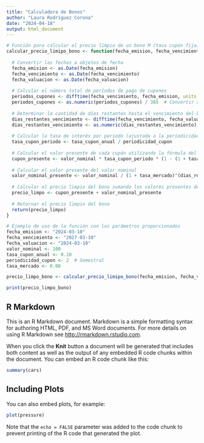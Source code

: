 ```yaml
---
title: "Calculadora de Bonos"
author: "Laura Rodríguez Corona"
date: "2024-04-18"
output: html_document
---
```



```r
# Función para calcular el precio limpio de un bono M (tasa cupón fija)
calcular_precio_limipo_bono <- function(fecha_emision, fecha_vencimiento, fecha_valuacion, valor_nominal, tasa_cupon_anual, periodicidad_cupon, tasa_mercado) {
  
  # Convertir las fechas a objetos de fecha
  fecha_emision <- as.Date(fecha_emision)
  fecha_vencimiento <- as.Date(fecha_vencimiento)
  fecha_valuacion <- as.Date(fecha_valuacion)
  
  # Calcular el número total de períodos de pago de cupones
  periodos_cupones <- difftime(fecha_vencimiento, fecha_emision, units = "days")
  periodos_cupones <- as.numeric(periodos_cupones) / 365  # Convertir a años
  
  # Determinar la cantidad de días restantes hasta el vencimiento del bono
  dias_restantes_vencimiento <- difftime(fecha_vencimiento, fecha_valuacion, units = "days")
  dias_restantes_vencimiento <- as.numeric(dias_restantes_vencimiento)
  
  # Calcular la tasa de interés por período (ajustada a la periodicidad de cupón)
  tasa_cupon_periodo <- tasa_cupon_anual / periodicidad_cupon
  
  # Calcular el valor presente de cada cupón utilizando la fórmula del valor presente
  cupon_presente <- valor_nominal * tasa_cupon_periodo * (1 - (1 + tasa_cupon_periodo)^(-periodos_cupones)) / tasa_cupon_periodo
  
  # Calcular el valor presente del valor nominal
  valor_nominal_presente <- valor_nominal / (1 + tasa_mercado)^(dias_restantes_vencimiento / 365)
  
  # Calcular el precio limpio del bono sumando los valores presentes de todos los flujos de efectivo futuros
  precio_limpo <- cupon_presente + valor_nominal_presente
  
  # Retornar el precio limpio del bono
  return(precio_limpo)
}

# Ejemplo de uso de la función con los parámetros proporcionados
fecha_emision <- "2024-03-10"
fecha_vencimiento <- "2027-03-10"
fecha_valuacion <- "2024-03-10"
valor_nominal <- 100
tasa_cupon_anual <- 0.10
periodicidad_cupon <- 2  # Semestral
tasa_mercado <- 0.08

precio_limpo_bono <- calcular_precio_limipo_bono(fecha_emision, fecha_vencimiento, fecha_valuacion, valor_nominal, tasa_cupon_anual, periodicidad_cupon, tasa_mercado)

print(precio_limpo_bono)

```

## R Markdown

This is an R Markdown document. Markdown is a simple formatting syntax for authoring HTML, PDF, and MS Word documents. For more details on using R Markdown see <http://rmarkdown.rstudio.com>.

When you click the **Knit** button a document will be generated that includes both content as well as the output of any embedded R code chunks within the document. You can embed an R code chunk like this:

```r
summary(cars)
```

## Including Plots

You can also embed plots, for example:

```r
plot(pressure)
```

Note that the `echo = FALSE` parameter was added to the code chunk to prevent printing of the R code that generated the plot.
